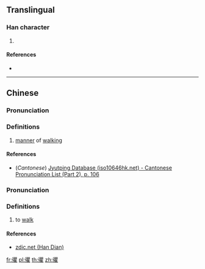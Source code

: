 ==Translingual==

===Han character===
{{Han char|rn=60|rad=彳|as=18|sn=21|four=|canj=HOBUG|ids=⿰彳瞿}}

# {{defn|Han|sort=彳18}}

====References====
* {{Han ref|kx=0372.210|dkj=10289|dj=0699.390|hdz=20851.190|uh=5FC2|ud=24514}}

----

==Chinese==
{{zh-forms}}

===Pronunciation===
{{zh-pron
|m=qú
|c=keoi4
|mc=y
|oc=y
|ma=
|cat=n
}}

===Definitions===
# {{label|zh|archaic}} [[manner]] of [[walk]]ing

====References====
* (''Cantonese'') [http://www.iso10646hk.net/jp/document/download.jsp Jyutping Database (iso10646hk.net) - Cantonese Pronunciation List (Part 2), p. 106]

===Pronunciation===
{{zh-pron
|m=jù
|ma=
|cat=v
}}

===Definitions===
# to [[walk]]

====References====
* [http://www.zdic.net/z/19/js/5FC2.htm zdic.net (Han Dian)]

[[fr:忂]]
[[pl:忂]]
[[th:忂]]
[[zh:忂]]